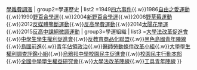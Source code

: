 <includeonly>
{{Navbox|child
| group1=[[臺灣學生運動|學生運動]]
| list1=[[學生會|學生自治組織]]{{.w}}[[反高學費運動|學雜費調漲]]
| group2=學運歷史
| list2 =1949[[四六事件]]{{.w}}1986[[自由之愛運動]]{{.w}}1990[[野百合學運]]{{.w}}2004[[新野百合學運]]{{.w}}2008[[野草莓運動]]{{.w}}2012[[反媒體壟斷運動]]{{.w}}[[反高學費運動]]{{.w}}2014[[太陽花學運]]{{.w}}2015[[反高中課綱微調運動]]
| group3=學運組織
| list3 =[[大學法改革促進會]]{{.w}}[[中學生學生權利促進會]]{{.w}}[[反教育商品化聯盟]]{{.w}}[[黑色島國青年陣線]]{{.w}}[[島國前進]]{{.w}}[[青年佔領政治]]{{.w}}[[醫師勞動條件改革小組]]{{.w}}[[大學學生權利調查評鑑小組]]{{.w}}[[烏鴉邦中學校園民主促進會]]{{.w}}[[校園民主行動本部]]{{.w}}[[全國中學學生權益研究會]]{{.w}}[[大學法改革陣線]]{{.w}}[[工具青年陣線]]
}}</includeonly>

<noinclude>{{臺灣社會運動|學生運動}}</noinclude>